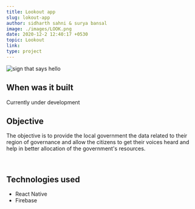 ```yaml
---
title: Lookout app
slug: lokout-app
author: sidharth sahni & surya bansal
image: ./images/LOOK.png
date: 2020-12-2 12:40:17 +0530
topic: Lookout
link: 
type: project
---
```


![sign that says hello](./images/LOOK.png)
<br />

## When was it built

Currently under development
<br />

## Objective

The objective is to provide the local government the data related to their region of governance and allow the citizens to get their voices heard and help in better allocation of the government's resources. 

<br />

## Technologies used

- React Native
- Firebase

<br />
